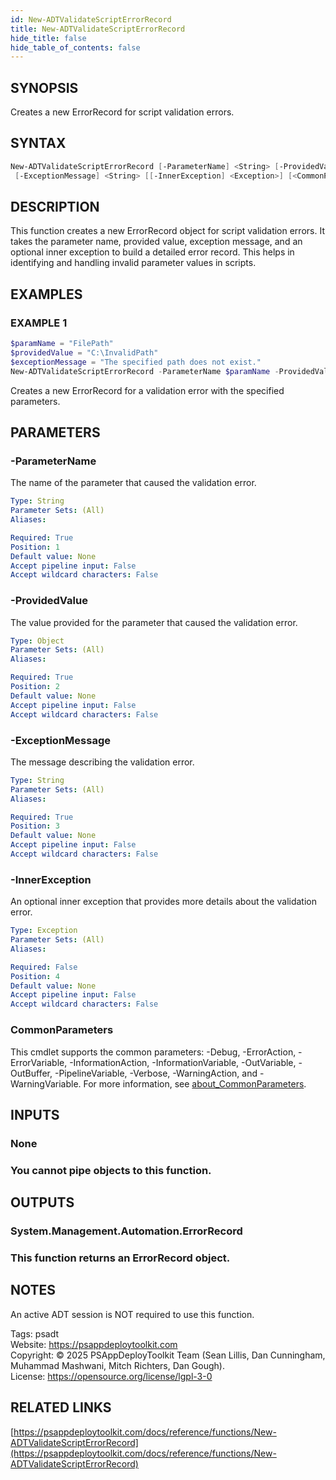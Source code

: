 ```yaml
---
id: New-ADTValidateScriptErrorRecord
title: New-ADTValidateScriptErrorRecord
hide_title: false
hide_table_of_contents: false
---
```


## SYNOPSIS

Creates a new ErrorRecord for script validation errors.

## SYNTAX

```powershell
New-ADTValidateScriptErrorRecord [-ParameterName] <String> [-ProvidedValue] <Object>
 [-ExceptionMessage] <String> [[-InnerException] <Exception>] [<CommonParameters>]
```

## DESCRIPTION

This function creates a new ErrorRecord object for script validation errors.
It takes the parameter name, provided value, exception message, and an optional inner exception to build a detailed error record.
This helps in identifying and handling invalid parameter values in scripts.

## EXAMPLES

### EXAMPLE 1

```powershell
$paramName = "FilePath"
$providedValue = "C:\InvalidPath"
$exceptionMessage = "The specified path does not exist."
New-ADTValidateScriptErrorRecord -ParameterName $paramName -ProvidedValue $providedValue -ExceptionMessage $exceptionMessage
```


Creates a new ErrorRecord for a validation error with the specified parameters.

## PARAMETERS

### -ParameterName

The name of the parameter that caused the validation error.

```yaml
Type: String
Parameter Sets: (All)
Aliases:

Required: True
Position: 1
Default value: None
Accept pipeline input: False
Accept wildcard characters: False
```

### -ProvidedValue

The value provided for the parameter that caused the validation error.

```yaml
Type: Object
Parameter Sets: (All)
Aliases:

Required: True
Position: 2
Default value: None
Accept pipeline input: False
Accept wildcard characters: False
```

### -ExceptionMessage

The message describing the validation error.

```yaml
Type: String
Parameter Sets: (All)
Aliases:

Required: True
Position: 3
Default value: None
Accept pipeline input: False
Accept wildcard characters: False
```

### -InnerException

An optional inner exception that provides more details about the validation error.

```yaml
Type: Exception
Parameter Sets: (All)
Aliases:

Required: False
Position: 4
Default value: None
Accept pipeline input: False
Accept wildcard characters: False
```

### CommonParameters

This cmdlet supports the common parameters: -Debug, -ErrorAction, -ErrorVariable, -InformationAction, -InformationVariable, -OutVariable, -OutBuffer, -PipelineVariable, -Verbose, -WarningAction, and -WarningVariable. For more information, see [about_CommonParameters](http://go.microsoft.com/fwlink/?LinkID=113216).

## INPUTS

### None

### You cannot pipe objects to this function.
## OUTPUTS

### System.Management.Automation.ErrorRecord

### This function returns an ErrorRecord object.
## NOTES
An active ADT session is NOT required to use this function.

Tags: psadt<br />
Website: https://psappdeploytoolkit.com<br />
Copyright: © 2025 PSAppDeployToolkit Team (Sean Lillis, Dan Cunningham, Muhammad Mashwani, Mitch Richters, Dan Gough).<br />
License: https://opensource.org/license/lgpl-3-0

## RELATED LINKS

[https://psappdeploytoolkit.com/docs/reference/functions/New-ADTValidateScriptErrorRecord](https://psappdeploytoolkit.com/docs/reference/functions/New-ADTValidateScriptErrorRecord)
